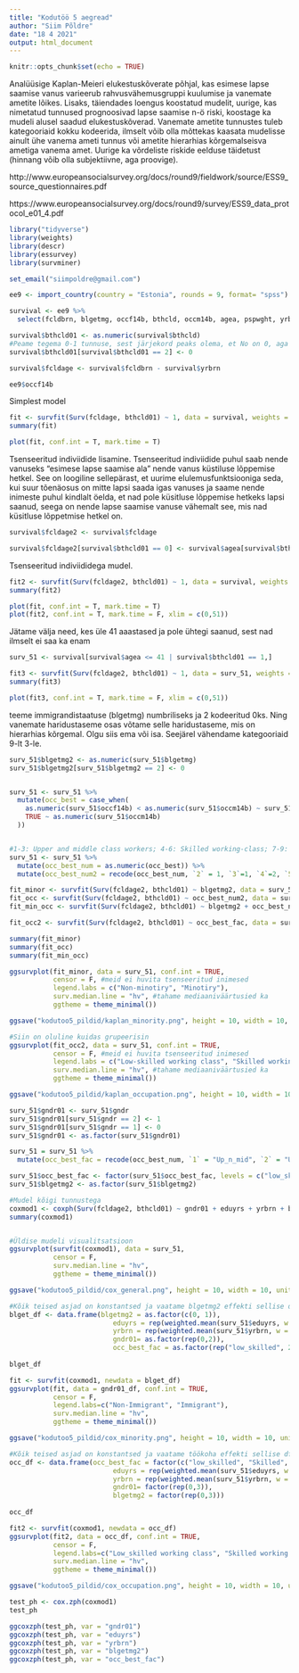 ```yaml
---
title: "Kodutöö 5 aegread"
author: "Siim Põldre"
date: "18 4 2021"
output: html_document
---
```


```r
knitr::opts_chunk$set(echo = TRUE)
```

Analüüsige Kaplan-Meieri elukestuskõverate põhjal, kas esimese lapse saamise vanus varieerub rahvusvähemusgruppi kuulumise ja vanemate ametite lõikes. Lisaks, täiendades loengus koostatud mudelit, uurige, kas nimetatud tunnused prognoosivad lapse saamise n-ö riski, koostage ka mudeli alusel saadud elukestuskõverad. Vanemate ametite tunnustes tuleb kategooriaid kokku kodeerida, ilmselt võib olla mõttekas kaasata mudelisse ainult ühe vanema ameti tunnus või ametite hierarhias kõrgemalseisva ametiga vanema amet. Uurige ka võrdeliste riskide eelduse täidetust (hinnang võib olla subjektiivne, aga proovige).

http://www.europeansocialsurvey.org/docs/round9/fieldwork/source/ESS9_source_questionnaires.pdf

https://www.europeansocialsurvey.org/docs/round9/survey/ESS9_data_protocol_e01_4.pdf

```r
library("tidyverse")
library(weights)
library(descr)
library(essurvey)
library(survminer)
```


```r
set_email("siimpoldre@gmail.com")

ee9 <- import_country(country = "Estonia", rounds = 9, format= "spss")
```

```r
survival <- ee9 %>% 
  select(fcldbrn, blgetmg, occf14b, bthcld, occm14b, agea, pspwght, yrbrn, gndr, eduyrs)
```


```r
survival$bthcld01 <- as.numeric(survival$bthcld)
#Peame tegema 0-1 tunnuse, sest järjekord peaks olema, et No on 0, aga siin on 1.
survival$bthcld01[survival$bthcld01 == 2] <- 0

survival$fcldage <- survival$fcldbrn - survival$yrbrn

ee9$occf14b
```

Simplest model
```r
fit <- survfit(Surv(fcldage, bthcld01) ~ 1, data = survival, weights = pspwght)
summary(fit)

plot(fit, conf.int = T, mark.time = T)
```

Tsenseeritud indiviidide lisamine. Tsenseeritud indiviidide puhul saab nende vanuseks "esimese lapse saamise ala" nende vanus küstiluse lõppemise hetkel. See on loogiline sellepärast, et uurime elulemusfunktsiooniga seda, kui suur tõenäosus on mitte lapsi saada igas vanuses ja saame nende inimeste puhul kindlalt öelda, et nad pole küsitluse lõppemise hetkeks lapsi saanud, seega on nende lapse saamise vanuse vähemalt see, mis nad küsitluse lõppetmise hetkel on.
```r
survival$fcldage2 <- survival$fcldage

survival$fcldage2[survival$bthcld01 == 0] <- survival$agea[survival$bthcld01 == 0]
```

Tsenseeritud indiviididega mudel. 
```r
fit2 <- survfit(Surv(fcldage2, bthcld01) ~ 1, data = survival, weights = pspwght)
summary(fit2)

plot(fit, conf.int = T, mark.time = T)
plot(fit2, conf.int = T, mark.time = F, xlim = c(0,51))
```

Jätame välja need, kes üle 41 aaastased ja pole ühtegi saanud, sest nad ilmselt ei saa ka enam
```r
surv_51 <- survival[survival$agea <= 41 | survival$bthcld01 == 1,]
```


```r
fit3 <- survfit(Surv(fcldage2, bthcld01) ~ 1, data = surv_51, weights = pspwght)
summary(fit3)

plot(fit3, conf.int = T, mark.time = F, xlim = c(0,51))
```

teeme immigrandistaatuse (blgetmg) numbriliseks ja 2 kodeeritud 0ks. Ning vanemate haridustaseme osas võtame selle haridustaseme, mis on hierarhias kõrgemal. Olgu siis ema või isa. Seejärel vähendame kategooriaid 9-lt 3-le.
```r
surv_51$blgetmg2 <- as.numeric(surv_51$blgetmg)
surv_51$blgetmg2[surv_51$blgetmg2 == 2] <- 0


surv_51 <- surv_51 %>% 
  mutate(occ_best = case_when(
    as.numeric(surv_51$occf14b) < as.numeric(surv_51$occm14b) ~ surv_51$occf14b,
    TRUE ~ as.numeric(surv_51$occm14b)
  ))


#1-3: Upper and middle class workers; 4-6: Skilled working-class; 7-9: Low-skilled working class.
surv_51 <- surv_51 %>%
  mutate(occ_best_num = as.numeric(occ_best)) %>% 
  mutate(occ_best_num2 = recode(occ_best_num, `2` = 1, `3`=1, `4`=2, `5`=2,`6`=2, `7`=3, `8`=3, `9`=3))

fit_minor <- survfit(Surv(fcldage2, bthcld01) ~ blgetmg2, data = surv_51, weights = pspwght)
fit_occ <- survfit(Surv(fcldage2, bthcld01) ~ occ_best_num2, data = surv_51, weights = pspwght)
fit_min_occ <- survfit(Surv(fcldage2, bthcld01) ~ blgetmg2 + occ_best_num2, data = surv_51, weights = pspwght)

fit_occ2 <- survfit(Surv(fcldage2, bthcld01) ~ occ_best_fac, data = surv_51, weights = pspwght)

summary(fit_minor)
summary(fit_occ)
summary(fit_min_occ)

ggsurvplot(fit_minor, data = surv_51, conf.int = TRUE, 
           censor = F, #meid ei huvita tsenseeritud inimesed 
           legend.labs = c("Non-minotiry", "Minotiry"), 
           surv.median.line = "hv", #tahame mediaaniväärtusied ka 
           ggtheme = theme_minimal())

ggsave("kodutoo5_pildid/kaplan_minority.png", height = 10, width = 10, unit = "cm", dpi = 300)

#Siin on oluline kuidas grupeerisin
ggsurvplot(fit_occ2, data = surv_51, conf.int = TRUE, 
           censor = F, #meid ei huvita tsenseeritud inimesed 
           legend.labs = c("Low-skilled working class", "Skilled working class", "Upper and middle class workers"), 
           surv.median.line = "hv", #tahame mediaaniväärtusied ka 
           ggtheme = theme_minimal())

ggsave("kodutoo5_pildid/kaplan_occupation.png", height = 10, width = 10, unit = "cm", dpi = 300)
```


```r
surv_51$gndr01 <- surv_51$gndr
surv_51$gndr01[surv_51$gndr == 2] <- 1
surv_51$gndr01[surv_51$gndr == 1] <- 0
surv_51$gndr01 <- as.factor(surv_51$gndr01)

surv_51 = surv_51 %>% 
  mutate(occ_best_fac = recode(occ_best_num, `1` = "Up_n_mid", `2` = "Up_n_mid", `3`="Up_n_mid", `4`="Skilled", `5`="Skilled",`6`="Skilled", `7`="low_skilled", `8`="low_skilled", `9`="low_skilled"))

surv_51$occ_best_fac <- factor(surv_51$occ_best_fac, levels = c("low_skilled", "Skilled", "Up_n_mid"))
surv_51$blgetmg2 <- as.factor(surv_51$blgetmg2)

#Mudel kõigi tunnustega
coxmod1 <- coxph(Surv(fcldage2, bthcld01) ~ gndr01 + eduyrs + yrbrn + blgetmg2 + occ_best_fac, data = surv_51, weights = pspwght)
summary(coxmod1)


#Üldise mudeli visualitsatsioon
ggsurvplot(survfit(coxmod1), data = surv_51, 
           censor = F, 
           surv.median.line = "hv", 
           ggtheme = theme_minimal())

ggsave("kodutoo5_pildid/cox_general.png", height = 10, width = 10, unit = "cm", dpi = 300)

#Kõik teised asjad on konstantsed ja vaatame blgetmg2 effekti sellise df-iga visuaalselt
blget_df <- data.frame(blgetmg2 = as.factor(c(0, 1)),
                          eduyrs = rep(weighted.mean(surv_51$eduyrs, w = surv_51$pspwght, na.rm = TRUE), 2),
                          yrbrn = rep(weighted.mean(surv_51$yrbrn, w = surv_51$pspwght, na.rm = TRUE), 2),
                          gndr01= as.factor(rep(0,2)),
                          occ_best_fac = as.factor(rep("low_skilled", 2)))
                          
blget_df

fit <- survfit(coxmod1, newdata = blget_df)
ggsurvplot(fit, data = gndr01_df, conf.int = TRUE, 
           censor = F, 
           legend.labs=c("Non-Immigrant", "Immigrant"), 
           surv.median.line = "hv", 
           ggtheme = theme_minimal())

ggsave("kodutoo5_pildid/cox_minority.png", height = 10, width = 10, unit = "cm", dpi = 300)

#Kõik teised asjad on konstantsed ja vaatame töökoha effekti sellise df-iga visuaalselt
occ_df <- data.frame(occ_best_fac = factor(c("low_skilled", "Skilled", "Up_n_mid")),
                          eduyrs = rep(weighted.mean(surv_51$eduyrs, w = surv_51$pspwght, na.rm = TRUE), 3),
                          yrbrn = rep(weighted.mean(surv_51$yrbrn, w = surv_51$pspwght, na.rm = TRUE), 3),
                          gndr01= factor(rep(0,3)),
                          blgetmg2 = factor(rep(0,3)))
                          
occ_df

fit2 <- survfit(coxmod1, newdata = occ_df)
ggsurvplot(fit2, data = occ_df, conf.int = TRUE, 
           censor = F, 
           legend.labs=c("Low_skilled working class", "Skilled working class", "Upper and middle class workers"), 
           surv.median.line = "hv", 
           ggtheme = theme_minimal())

ggsave("kodutoo5_pildid/cox_occupation.png", height = 10, width = 10, unit = "cm", dpi = 300)
```


```r
test_ph <- cox.zph(coxmod1)
test_ph
```

```r
ggcoxzph(test_ph, var = "gndr01")
ggcoxzph(test_ph, var = "eduyrs")
ggcoxzph(test_ph, var = "yrbrn")
ggcoxzph(test_ph, var = "blgetmg2")
ggcoxzph(test_ph, var = "occ_best_fac")
```

